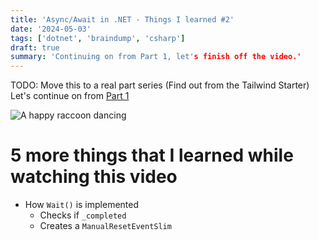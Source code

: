 ```yaml
---
title: 'Async/Await in .NET - Things I learned #2'
date: '2024-05-03'
tags: ['dotnet', 'braindump', 'csharp']
draft: true 
summary: 'Continuing on from Part 1, let's finish off the video.'
---
```


TODO: Move this to a real part series (Find out from the Tailwind Starter)
Let's continue on from [Part 1](/blog/async-await-in-dotnet)

![A happy raccoon dancing](/static/images/blog/async-await-in-csharp.gif)

<div class="mb-4">
    <YoutubeEmbed id="R-z2Hv-7nxk" />
</div>

# 5 more things that I learned while watching this video
- How `Wait()` is implemented
    - Checks if `_completed`
    - Creates a `ManualResetEventSlim`